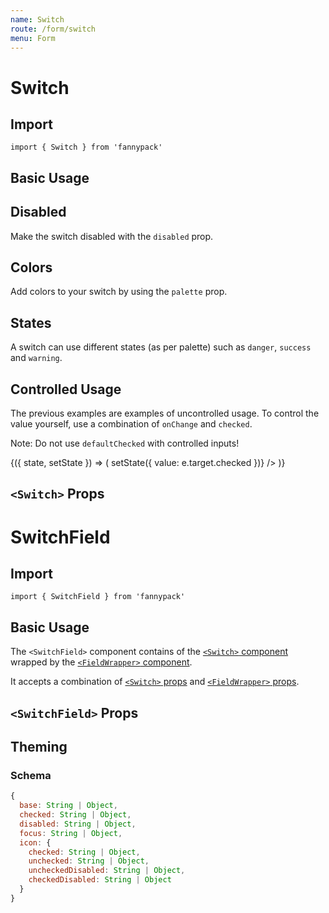 ```yaml
---
name: Switch
route: /form/switch
menu: Form
---
```



# Switch

## Import

`import { Switch } from 'fannypack'`

## Basic Usage

<Playground>
  <Switch label="Check me" />
</Playground>

## Disabled

Make the switch disabled with the `disabled` prop.

<Playground>
  <Switch disabled label="Check me" />
  <Switch checked disabled label="Check me" marginTop="xxsmall" />
</Playground>

## Colors

Add colors to your switch by using the `palette` prop.

<Playground>
  <Switch defaultChecked palette="success" label="Check me" />
  <Switch defaultChecked palette="danger" label="Check me" marginTop="xxsmall" />
  <Switch defaultChecked palette="warning" label="Check me" marginTop="xxsmall" />
  <Switch defaultChecked palette="secondary" label="Check me" marginTop="xxsmall" />
</Playground>

## States

A switch can use different states (as per palette) such as `danger`, `success` and `warning`.

<Playground>
  <Switch state="danger" label="Click me" />
  <Switch state="success" label="Click me" marginTop="xxsmall" />
  <Switch state="warning" label="Click me" marginTop="xxsmall" />
  <Switch state="primary" label="Click me" marginTop="xxsmall" />
</Playground>

## Controlled Usage

The previous examples are examples of uncontrolled usage. To control the value yourself, use a combination of `onChange` and `checked`.

Note: Do not use `defaultChecked` with controlled inputs!

<Playground>
  <Component initialState={{ value: true }}>
    {({ state, setState }) => (
      <Switch
        label="Click me"
        checked={state.value}
        onChange={e => setState({ value: e.target.checked })}
      />
    )}
  </Component>
</Playground>

## `<Switch>` Props

<PropsTable of={Switch} />

# SwitchField

## Import

`import { SwitchField } from 'fannypack'`

## Basic Usage

The `<SwitchField>` component contains of the [`<Switch>` component](#switch) wrapped by the [`<FieldWrapper>` component](/form/fieldwrapper).

It accepts a combination of [`<Switch>` props](/form/switch#switch-props) and [`<FieldWrapper>` props](/form/fieldwrapper#props).

<Playground>
  <SwitchField a11yId="name" label="Check it" switchLabel="Check me" />
</Playground>

## `<SwitchField>` Props

<PropsTable of={SwitchField} />

## Theming

### Schema

```jsx
{
  base: String | Object,
  checked: String | Object,
  disabled: String | Object,
  focus: String | Object,
  icon: {
    checked: String | Object,
    unchecked: String | Object,
    uncheckedDisabled: String | Object,
    checkedDisabled: String | Object
  }
}
```
